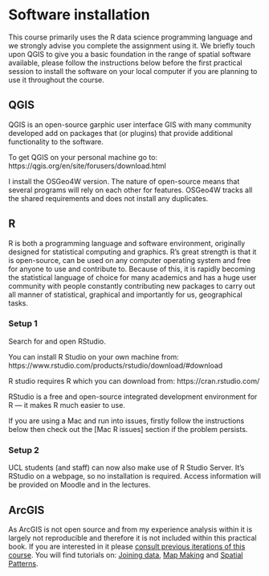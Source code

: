 # Software installation {-}

This course primarily uses the R data science programming language and we strongly advise you complete the assignment using it. We briefly touch upon QGIS to give you a basic foundation in the range of spatial software available, please follow the instructions below before the first practical session to install the software on your local computer if you are planning to use it throughout the course. 

## QGIS {-}

QGIS is an open-source garphic user interface GIS with many community developed add on packages that (or plugins) that provide additional functionality to the software.  

To get QGIS on your personal machine go to: https://qgis.org/en/site/forusers/download.html

I install the OSGeo4W version. The nature of open-source means that several programs will rely on each other for features. OSGeo4W tracks all the shared requirements and does not install any duplicates. 

## R {-}

R is both a programming language and software environment, originally designed for statistical computing and graphics. R’s great strength is that it is open-source, can be used on any computer operating system and free for anyone to use and contribute to. Because of this, it is rapidly becoming the statistical language of choice for many academics and has a huge user community with people constantly contributing new packages to carry out all manner of statistical, graphical and importantly for us, geographical tasks.

### Setup 1 {-}

Search for and open RStudio.

You can install R Studio on your own machine from: https://www.rstudio.com/products/rstudio/download/#download

R studio requires R which you can download from: https://cran.rstudio.com/

RStudio is a free and open-source integrated development environment for R --- it makes R much easier to use.

If you are using a Mac and run into issues, firstly follow the instructions below then check out the [Mac R issues] section if the problem persists. 

### Setup 2 {-}

UCL students (and staff) can now also make use of R Studio Server. It's RStudio on a webpage, so no installation is required. Access information will be provided on Moodle and in the lectures. 

## ArcGIS {-}

As ArcGIS is not open source and from my experience analysis within it is largely not reproducible and therefore it is not included within this practical book. If you are interested in it please [consult previous iterations of this course](https://andrewmaclachlan.github.io/CASA0005repo_20192020/). You will find tutorials on: [Joining data](https://andrewmaclachlan.github.io/CASA0005repo_20192020/geographic-information.html#data-loading), [Map Making](https://andrewmaclachlan.github.io/CASA0005repo_20192020/map-making.html#mapping-in-arcmap) and [Spatial Patterns](https://andrewmaclachlan.github.io/CASA0005repo_20192020/analysing-spatial-patterns.html#arcmap-part-2). 

